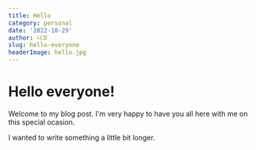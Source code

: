 ```yaml
---
title: Hello
category: personal
date: '2022-10-29'
author: 니꼬
slug: hello-everyone
headerImage: hello.jpg
---
```


# Hello everyone!

Welcome to my blog post. I'm very happy to have you all here with me on this special ocasion.

I wanted to write something a little bit longer.
